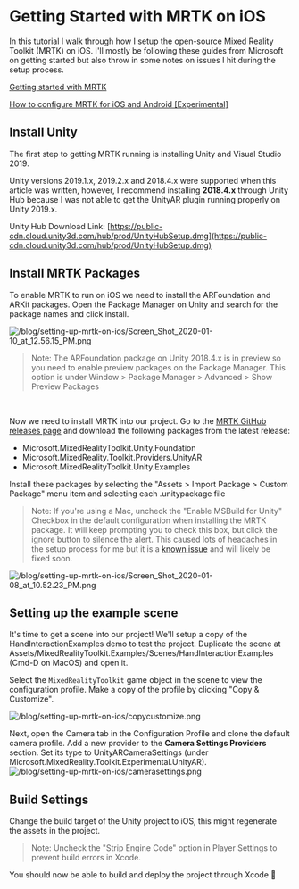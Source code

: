 
<MarkdownWrapper title="Setting up MRTK on iOS">

  # Getting Started with MRTK on iOS

  In this tutorial I walk through how I setup the open-source Mixed Reality Toolkit (MRTK) on iOS. I'll mostly be following these guides from Microsoft on getting started but also throw in some notes on issues I hit during the setup process.

  [Getting started with MRTK](https://microsoft.github.io/MixedRealityToolkit-Unity/Documentation/GettingStartedWithTheMRTK.html)

  [How to configure MRTK for iOS and Android [Experimental]](https://microsoft.github.io/MixedRealityToolkit-Unity/Documentation/CrossPlatform/UsingARFoundation.html)

  ## Install Unity

  The first step to getting MRTK running is installing Unity and Visual Studio 2019.

  Unity versions 2019.1.x, 2019.2.x and 2018.4.x were supported when this article was written, however, I recommend installing **2018.4.x** through Unity Hub because I was not able to get the UnityAR plugin running properly on Unity 2019.x.

  Unity Hub Download Link: [https://public-cdn.cloud.unity3d.com/hub/prod/UnityHubSetup.dmg](https://public-cdn.cloud.unity3d.com/hub/prod/UnityHubSetup.dmg)

  ## Install MRTK Packages

  To enable MRTK to run on iOS we need to install the ARFoundation and ARKit packages. Open the Package Manager on Unity and search for the package names and click install.

  ![/blog/setting-up-mrtk-on-ios/Screen_Shot_2020-01-10_at_12.56.15_PM.png](/blog/setting-up-mrtk-on-ios/Screen_Shot_2020-01-10_at_12.56.15_PM.png)

  > Note: The ARFoundation package on Unity 2018.4.x is in preview so you need to enable preview packages on the Package Manager. This option is under Window > Package Manager > Advanced > Show Preview Packages

  <br />

  Now we need to install MRTK into our project. Go to the [MRTK GitHub releases page](https://github.com/Microsoft/MixedRealityToolkit-Unity/releases) and download the following packages from the latest release:

  - Microsoft.MixedRealityToolkit.Unity.Foundation
  - Microsoft.MixedReality.Toolkit.Providers.UnityAR
  - Microsoft.MixedRealityToolkit.Unity.Examples

  Install these packages by selecting the "Assets > Import Package > Custom Package" menu item and selecting each .unitypackage file

  > Note: If you're using a Mac, uncheck the "Enable MSBuild for Unity" Checkbox in the default configuration when installing the MRTK package. It will keep prompting you to check this box, but click the ignore button to silence the alert. This caused lots of headaches in the setup process for me but it is a [known issue](https://github.com/microsoft/MixedRealityToolkit-Unity/issues/6947) and will likely be fixed soon.

  ![/blog/setting-up-mrtk-on-ios/Screen_Shot_2020-01-08_at_10.52.23_PM.png](/blog/setting-up-mrtk-on-ios/Screen_Shot_2020-01-08_at_10.52.23_PM.png)

  ## Setting up the example scene

  It's time to get a scene into our project! We'll setup a copy of the HandInteractionExamples demo to test the project. Duplicate the scene at Assets/MixedRealityToolkit.Examples/Scenes/HandInteractionExamples (Cmd-D on MacOS) and open it.

  Select the `MixedRealityToolkit` game object in the scene to view the configuration profile. Make a copy of the profile by clicking "Copy & Customize".

  ![/blog/setting-up-mrtk-on-ios/copycustomize.png](/blog/setting-up-mrtk-on-ios/copycustomize.png)

  Next, open the Camera tab in the Configuration Profile and clone the default camera profile. Add a new provider to the **Camera Settings Providers** section. Set its type to UnityARCameraSettings (under Microsoft.MixedReality.Toolkit.Experimental.UnityAR).
  ![/blog/setting-up-mrtk-on-ios/camerasettings.png](/blog/setting-up-mrtk-on-ios/camerasettings.png)

  ## Build Settings

  Change the build target of the Unity project to iOS, this might regenerate the assets in the project.

  > Note: Uncheck the "Strip Engine Code" option in Player Settings to prevent build errors in Xcode.

  You should now be able to build and deploy the project through Xcode 🎉

</MarkdownWrapper>
